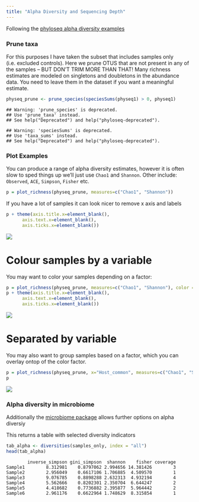 ```yaml
---
title: "Alpha Diversity and Sequencing Depth"
---
```


Following the [phyloseq alpha diversity examples](https://joey711.github.io/phyloseq/plot_richness-examples.html)

### Prune taxa

For this purposes I have taken the subset that includes samples only (i.e. excluded controls). Here we prune OTUS that are not present in any of the samples – BUT DON’T TRIM MORE THAN THAT! Many richness estimates are modeled on singletons and doubletons in the abundance data. You need to leave them in the dataset if you want a meaningful estimate.

```r
physeq_prune <- prune_species(speciesSums(physeq1) > 0, physeq1)
```
```
## Warning: 'prune_species' is deprecated.
## Use 'prune_taxa' instead.
## See help("Deprecated") and help("phyloseq-deprecated").

## Warning: 'speciesSums' is deprecated.
## Use 'taxa_sums' instead.
## See help("Deprecated") and help("phyloseq-deprecated").

```
### Plot Examples

You can produce a range of alpha diversity estimates, however it is often slow to sped things up we'll just use `Chao1` and `Shannon`. Other include: `Observed`, `ACE`, `Simpson`, `Fisher` etc.

```r
p = plot_richness(physeq_prune, measures=c("Chao1", "Shannon"))
```

If you have a lot of samples it can look nicer to remove x axis and labels
```r
p + theme(axis.title.x=element_blank(),
      axis.text.x=element_blank(),
      axis.ticks.x=element_blank())
```

![](images/alpha-bw.png)

# Colour samples by a variable

You may want to color your samples depending on a factor:
```r
p = plot_richness(physeq_prune, measures=c("Chao1", "Shannon"), color = "Genus_Species")
p + theme(axis.title.x=element_blank(),
      axis.text.x=element_blank(),
      axis.ticks.x=element_blank())
```

![](images/alpha-col.png)

# Separated by variable

You may also want to group samples based on a factor, which you can overlay ontop of the color factor.

```r
p = plot_richness(physeq_prune, x="Host_common", measures=c("Chao1", "Shannon"), color = "Genus_Species")
p
```

![](images/alpha-col-sep.png)

### Alpha diversity in microbiome

Additionally the [microbiome package](http://microbiome.github.io/microbiome/Diversity.html) allows further options on alpha diversiy

This returns a table with selected diversity indicators
```r
tab_alpha <- diversities(samples_only, index = "all")
head(tab_alpha)
```
```
        inverse_simpson gini_simpson  shannon    fisher coverage
Sample1        8.312981    0.8797062 2.994656 14.381426        3
Sample2        2.956049    0.6617106 1.706885  4.509570        1
Sample3        9.076785    0.8898288 2.632313  4.932194        4
Sample4        5.562666    0.8202301 2.350704  6.644247        2
Sample5        4.418682    0.7736882 2.395877  5.964442        2
Sample6        2.961176    0.6622964 1.748629  8.315854        1
```

